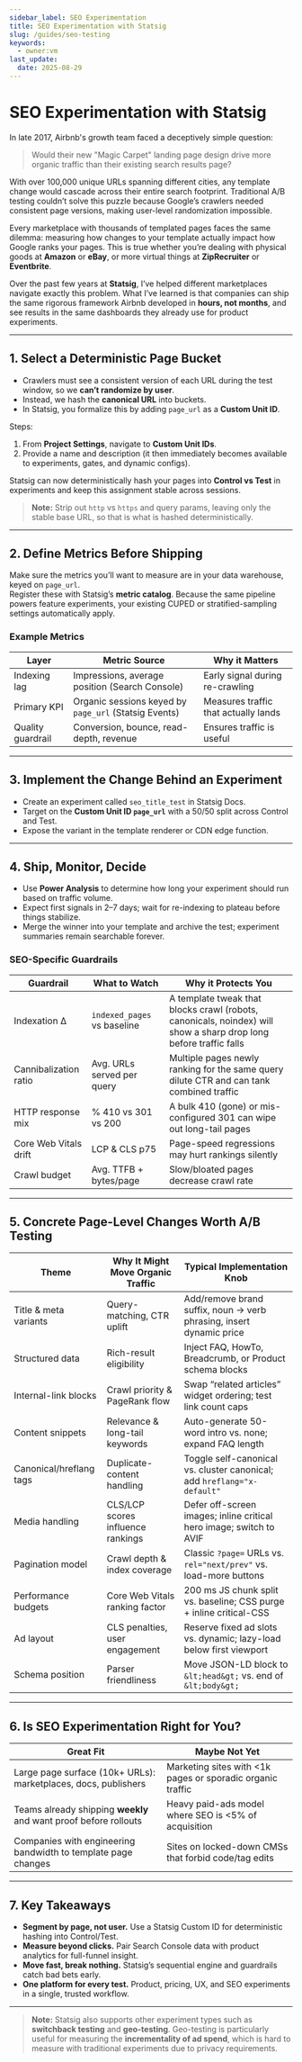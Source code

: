 ```yaml
---
sidebar_label: SEO Experimentation
title: SEO Experimentation with Statsig
slug: /guides/seo-testing
keywords:
  - owner:vm
last_update:
  date: 2025-08-29
---
```

# SEO Experimentation with Statsig

In late 2017, Airbnb's growth team faced a deceptively simple question:  

> Would their new "Magic Carpet" landing page design drive more organic traffic than their existing search results page?  

With over 100,000 unique URLs spanning different cities, any template change would cascade across their entire search footprint. Traditional A/B testing couldn’t solve this puzzle because Google’s crawlers needed consistent page versions, making user-level randomization impossible.  

Every marketplace with thousands of templated pages faces the same dilemma: measuring how changes to your template actually impact how Google ranks your pages. This is true whether you’re dealing with physical goods at **Amazon** or **eBay**, or more virtual things at **ZipRecruiter** or **Eventbrite**.  

Over the past few years at **Statsig**, I’ve helped different marketplaces navigate exactly this problem. What I’ve learned is that companies can ship the same rigorous framework Airbnb developed in **hours, not months**, and see results in the same dashboards they already use for product experiments.  

---

## 1. Select a Deterministic Page Bucket

- Crawlers must see a consistent version of each URL during the test window, so we **can’t randomize by user**.  
- Instead, we hash the **canonical URL** into buckets.  
- In Statsig, you formalize this by adding `page_url` as a **Custom Unit ID**.  

Steps:
1. From **Project Settings**, navigate to **Custom Unit IDs**.  
2. Provide a name and description (it then immediately becomes available to experiments, gates, and dynamic configs).  

Statsig can now deterministically hash your pages into **Control vs Test** in experiments and keep this assignment stable across sessions.  

> **Note:** Strip out `http` vs `https` and query params, leaving only the stable base URL, so that is what is hashed deterministically.  

---

## 2. Define Metrics Before Shipping

Make sure the metrics you’ll want to measure are in your data warehouse, keyed on `page_url`.  
Register these with Statsig’s **metric catalog**. Because the same pipeline powers feature experiments, your existing CUPED or stratified-sampling settings automatically apply.  

### Example Metrics

| Layer            | Metric Source                                   | Why it Matters                                  |
|------------------|--------------------------------------------------|-------------------------------------------------|
| Indexing lag     | Impressions, average position (Search Console)   | Early signal during re-crawling                 |
| Primary KPI      | Organic sessions keyed by `page_url` (Statsig Events) | Measures traffic that actually lands            |
| Quality guardrail| Conversion, bounce, read-depth, revenue          | Ensures traffic is useful                       |

---

## 3. Implement the Change Behind an Experiment

- Create an experiment called `seo_title_test` in Statsig Docs.  
- Target on the **Custom Unit ID `page_url`** with a 50/50 split across Control and Test.  
- Expose the variant in the template renderer or CDN edge function.  

---

## 4. Ship, Monitor, Decide

- Use **Power Analysis** to determine how long your experiment should run based on traffic volume.  
- Expect first signals in 2–7 days; wait for re-indexing to plateau before things stabilize.  
- Merge the winner into your template and archive the test; experiment summaries remain searchable forever.  

### SEO-Specific Guardrails

| Guardrail            | What to Watch                 | Why it Protects You |
|----------------------|-------------------------------|---------------------|
| Indexation Δ         | `indexed_pages` vs baseline   | A template tweak that blocks crawl (robots, canonicals, noindex) will show a sharp drop long before traffic falls |
| Cannibalization ratio| Avg. URLs served per query    | Multiple pages newly ranking for the same query dilute CTR and can tank combined traffic |
| HTTP response mix    | % 410 vs 301 vs 200           | A bulk 410 (gone) or mis-configured 301 can wipe out long-tail pages |
| Core Web Vitals drift| LCP & CLS p75                 | Page-speed regressions may hurt rankings silently |
| Crawl budget         | Avg. TTFB + bytes/page        | Slow/bloated pages decrease crawl rate |

---

## 5. Concrete Page-Level Changes Worth A/B Testing

| Theme                 | Why It Might Move Organic Traffic | Typical Implementation Knob |
|-----------------------|-----------------------------------|-----------------------------|
| Title & meta variants | Query-matching, CTR uplift        | Add/remove brand suffix, noun → verb phrasing, insert dynamic price |
| Structured data       | Rich-result eligibility           | Inject FAQ, HowTo, Breadcrumb, or Product schema blocks |
| Internal-link blocks  | Crawl priority & PageRank flow    | Swap “related articles” widget ordering; test link count caps |
| Content snippets      | Relevance & long-tail keywords    | Auto-generate 50-word intro vs. none; expand FAQ length |
| Canonical/hreflang tags | Duplicate-content handling      | Toggle self-canonical vs. cluster canonical; add `hreflang="x-default"` |
| Media handling        | CLS/LCP scores influence rankings | Defer off-screen images; inline critical hero image; switch to AVIF |
| Pagination model      | Crawl depth & index coverage      | Classic `?page=` URLs vs. `rel="next/prev"` vs. load-more buttons |
| Performance budgets   | Core Web Vitals ranking factor    | 200 ms JS chunk split vs. baseline; CSS purge + inline critical-CSS |
| Ad layout             | CLS penalties, user engagement    | Reserve fixed ad slots vs. dynamic; lazy-load below first viewport |
| Schema position       | Parser friendliness               | Move JSON-LD block to `&lt;head&gt;` vs. end of `&lt;body&gt;` |

---

## 6. Is SEO Experimentation Right for You?

| Great Fit                                                                 | Maybe Not Yet                                                |
|---------------------------------------------------------------------------|--------------------------------------------------------------|
| Large page surface (10k+ URLs): marketplaces, docs, publishers            | Marketing sites with &lt;1k pages or sporadic organic traffic |
| Teams already shipping **weekly** and want proof before rollouts          | Heavy paid-ads model where SEO is &lt;5% of acquisition       |
| Companies with engineering bandwidth to template page changes             | Sites on locked-down CMSs that forbid code/tag edits         |

---

## 7. Key Takeaways

- **Segment by page, not user.** Use a Statsig Custom ID for deterministic hashing into Control/Test.  
- **Measure beyond clicks.** Pair Search Console data with product analytics for full-funnel insight.  
- **Move fast, break nothing.** Statsig’s sequential engine and guardrails catch bad bets early.  
- **One platform for every test.** Product, pricing, UX, and SEO experiments in a single, trusted workflow.  

---

> **Note:** Statsig also supports other experiment types such as **switchback testing** and **geo-testing**. Geo-testing is particularly useful for measuring the **incrementality of ad spend**, which is hard to measure with traditional experiments due to privacy requirements.
